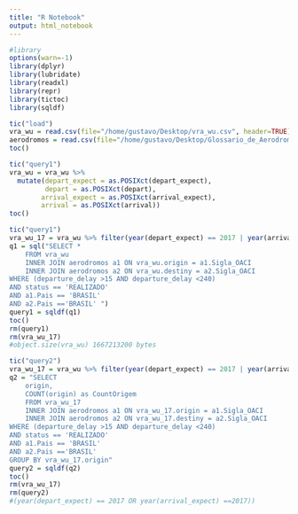 ```yaml
---
title: "R Notebook"
output: html_notebook
---
```



```r
#library
options(warn=-1)
library(dplyr)
library(lubridate)
library(readxl)
library(repr)
library(tictoc)
library(sqldf)
```

```r
tic("load")
vra_wu = read.csv(file="/home/gustavo/Desktop/vra_wu.csv", header=TRUE)
aerodromos = read.csv(file="/home/gustavo/Desktop/Glossario_de_Aerodromo.csv", header = TRUE)
toc()
```

```r
tic("query1")
vra_wu = vra_wu %>%
  mutate(depart_expect = as.POSIXct(depart_expect),
         depart = as.POSIXct(depart),
        arrival_expect = as.POSIXct(arrival_expect),
        arrival = as.POSIXct(arrival))
toc()
```

```r
tic("query1")
vra_wu_17 = vra_wu %>% filter(year(depart_expect) == 2017 | year(arrival_expect)==2017)
q1 = sql("SELECT * 
    FROM vra_wu
    INNER JOIN aerodromos a1 ON vra_wu.origin = a1.Sigla_OACI
    INNER JOIN aerodromos a2 ON vra_wu.destiny = a2.Sigla_OACI
WHERE (departure_delay >15 AND departure_delay <240)
AND status == 'REALIZADO'
AND a1.Pais == 'BRASIL' 
AND a2.Pais =='BRASIL' ")
query1 = sqldf(q1)
toc()
rm(query1)
rm(vra_wu_17)
#object.size(vra_wu) 1667213200 bytes
```

```r
tic("query2")
vra_wu_17 = vra_wu %>% filter(year(depart_expect) == 2017 | year(arrival_expect)==2017)
q2 = "SELECT 
    origin, 
    COUNT(origin) as CountOrigem 
    FROM vra_wu_17
    INNER JOIN aerodromos a1 ON vra_wu_17.origin = a1.Sigla_OACI
    INNER JOIN aerodromos a2 ON vra_wu_17.destiny = a2.Sigla_OACI
WHERE (departure_delay >15 AND departure_delay <240)
AND status == 'REALIZADO'
AND a1.Pais == 'BRASIL' 
AND a2.Pais =='BRASIL'
GROUP BY vra_wu_17.origin"
query2 = sqldf(q2)
toc()
rm(vra_wu_17)
rm(query2)
#(year(depart_expect) == 2017 OR year(arrival_expect) ==2017)) 
```




